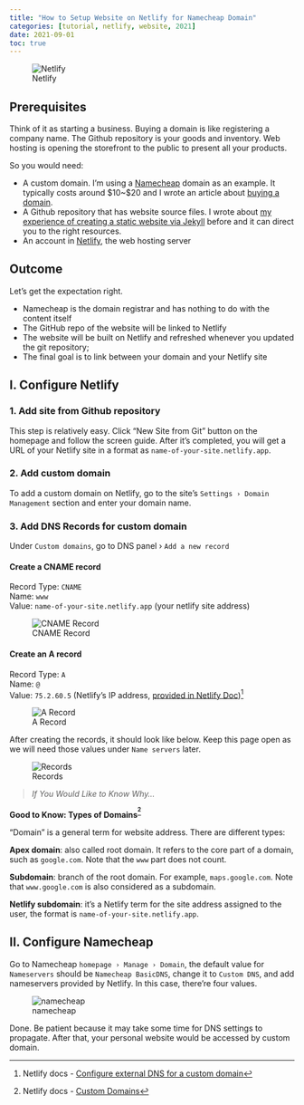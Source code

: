 ```yaml
---
title: "How to Setup Website on Netlify for Namecheap Domain"
categories: [tutorial, netlify, website, 2021]
date: 2021-09-01
toc: true
---
```


![Netlify](white.png)

## Prerequisites

Think of it as starting a business. Buying a domain is like registering a company name. The Github repository is your goods and inventory. Web hosting is opening the storefront to the public to present all your products.

So you would need:

- A custom domain. I'm using a [Namecheap](http://namecheap.com/) domain as an example. It typically costs around $10~$20 and I wrote an article about [buying a domain](/custom-domain-for-personal-website).
- A Github repository that has website source files. I wrote about [my experience of creating a static website via Jekyll](/create-site-with-jekyll) before and it can direct you to the right resources.
- An account in [Netlify](https://www.netlify.com), the web hosting server

## Outcome

Let's get the expectation right.

- Namecheap is the domain registrar and has nothing to do with the content itself
- The GitHub repo of the website will be linked to Netlify
- The website will be built on Netlify and refreshed whenever you updated the git repository;
- The final goal is to link between your domain and your Netlify site

## I. Configure Netlify

### 1. Add site from Github repository

This step is relatively easy. Click "New Site from Git" button on the homepage and follow the screen guide. After it's completed, you will get a URL of your Netlify site in a format as `name-of-your-site.netlify.app`.

### 2. Add custom domain

To add a custom domain on Netlify, go to the site’s `Settings › Domain Management` section and enter your domain name.

### 3. Add DNS Records for custom domain

Under `Custom domains`, go to DNS panel › `Add a new record`

#### Create a CNAME record

Record Type: `CNAME`  
Name: `www`  
Value: `name-of-your-site.netlify.app` (your netlify site address)  

![CNAME Record](CNAME-record.png)

#### Create an A record

Record Type: `A`  
Name: `@`  
Value: `75.2.60.5` (Netlify’s IP address, [provided in Netlify Doc](https://docs.netlify.com/domains-https/custom-domains/configure-external-dns/))[^1]

![A Record](A-record.png)

After creating the records, it should look like below. Keep this page open as we will need those values under `Name servers` later.

![Records](records.png)

> *If You Would Like to Know Why...*

**Good to Know: Types of Domains<sup id="domain">[^2]**

"Domain" is a general term for website address. There are different types:

**Apex domain**: also called root domain. It refers to the core part of a domain, such as `google.com`. Note that the `www` part does not count.

**Subdomain**: branch of the root domain. For example, `maps.google.com`. Note that `www.google.com` is also considered as a subdomain.

**Netlify subdomain**: it's a Netlify term for the site address assigned to the user, the format is `name-of-your-site.netlify.app`.

## II. Configure Namecheap

Go to Namecheap `homepage › Manage › Domain`, the default value for `Nameservers` should be `Namecheap BasicDNS`, change it to `Custom DNS`, and add nameservers provided by Netlify. In this case, there're four values.

![namecheap](namecheap.png)

Done. Be patient because it may take some time for DNS settings to propagate. After that, your personal website would be accessed by custom domain.


[^1]: Netlify docs - [Configure external DNS for a custom domain](https://docs.netlify.com/domains-https/custom-domains/configure-external-dns/)

[^2]: Netlify docs - [Custom Domains](https://docs.netlify.com/domains-https/custom-domains/)